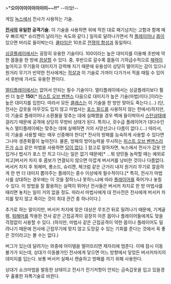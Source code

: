 >'''"으이이이이이이이이~~!!"''' --아앜!--

게임 [[녹스]]에서 전사가 사용하는 기술.

'''[[전사]]의 유일한 공격기술.''' 이 기술을 사용하면 위에 적힌 대로 패기넘치는 고함과 함께 매우 빠르게[* 슈리켄이 날라가는 속도와 같다.] 일자로 달려나가면서 적 [[플레이어]]나 [[몹]]이 있으면 머리로 들이박는다. [[쿨타임]]은 10초로 [[전쟁의 함성]]과 동일하다. 

[[싱글플레이]]에서는 굉장히 유용한 기술이다. 100이라는 높은 대미지를 이용해 초반에 약한 몹들을 한 방에 [[끔살]]할 수 있다.  중, 후반으로 갈수록 몹들이 기하급수적으로 [[체력]]이 높아지고 무기들의 대미지가 강력해 지기  때문에 유용성이 상당히 떨어지는 감이 있으나 원거리 무기가 빈약한 전사에게는 [[작살]]과 이 기술로 가까이 다가가서 적을 때릴 수 있어서 후반에 가서도 유용한 편이다.

[[멀티플레이]]에서는 없어서 안되는 필수 기술이다. 멀티플레이에서는 싱글플레이보다 훨씬 더 높은 '''150'''[* [[피스트 오브 벤젠스]] 다음으로 대미지가 높은 기술(마법)이다.]이라는 높은 대미지를 입힌다. 따라서 모든 [[클래스]]는 이 기술을 한 방만 맞아도 죽는다.(...) (단, 전사는 갑옷을 아무것도 입지 않고 마법사는 [[포스 필드]]를 사용하지 않는 한에서)하지만, 이 기술로 플레이어나 소환물을 맞추는 데에 실패했을 경우 벽에 들이박아서 [[스턴]]상태에 걸리기 때문에 공격에 상당히 무방비 상태가 된다. 특히나, 굇수급 플레이어가 대다수인 녹스 멀티플레이에는 맞추는 데에 실패하면 거의 사망선고나 다름이 없다.(...) 따라서, 이 기술을 사용할 때는 매우 신중해야 한다[* 전사의 방패를 능숙하게 사용할 수 있다면 그나마 생존확률이 높아진다. 물론, 방패의 방어능력을 무시하는 [[피스트 오브 벤젠스]]라든가 [[쇼크]] 같은 마법을 사용하면 [[답이 없다]]. ]
참고로 말하자면, 녹스에서 전사가 갑옷 안 입거나 법사가 포스 안 치고 다니는 일은 없기 때문에[* ...뭐 양민들 농락할 때는 예외로 치고]버서커 차지 후 콤보가 연결되지 않으면 아깝게 버서커를 낭비한 것이나 다름없다. 버서커 차지 후 워해머, 롱소드, 슈리켄, 체크럼 같은 근거리 내지 원거리 무기로 깔끔하게 한 번 더 대미지 뽑아주는 플레이는 중수 이상에게 필수적이다.[* 특히, 전사가 마법사를 상대하는 경우에는 이 것을 잘하느냐 못하느냐에 따라 [[플레이어]]를 죽어거나 놓칠 수 있다. 이 방법을 잘 활용하는 실력이 뛰어난 전사들은 버서커 차지로 한 방 마법사를 때리면 놓치는 일이 거의 없을 정도. 따라서 마법사에게 대 전사전은 전사에게 버서커 차지를 맞지 않고 죽이는 것이 최대 관건 중 하나이다.]

추가로 하는 말이지만, 버서커 차지에 맞은 대상은 무조건 뒤로 밀려나기 때문에, 기계골렘, [[워해머]]를 착용한 전사 같은 근접공격이 굉장히 아픈 몹이나 플레이어들에게도 맞을 걱정없이 사용할 수 있다. (하지만, 마법사 같은 근접공격이 약한 몹이나 플레이어도 밀려나기 때문에 전사에 근접무기에 맞지 않고 도망갈 수 있는 기회를 준다는 것에서 꼭 좋은 것이라고는 볼 수는 없다.)

버그가 있는데 달려가는 와중에 아이템을 떨어뜨리면 제자리에 멈춘다. 이때 잠시 이동 불가가 되는데, 상대가 이동불가인 전사에게 닿으면 어느 방향에서 닿았든 버서커차지의 데미지를 입는다. 보통 버서커 실패시 캔슬하고 방패를 끼기 위해 사용한다.

상대가 쇼크마법을 발동한 상태이고 전사가 전기저항이 안되는 금속갑옷을 입고 있을경우 훌륭한 자폭기술로 바뀐다.
